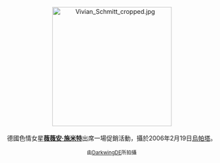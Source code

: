 <center>
[[File:Vivian_Schmitt_cropped.jpg|275px]]
<br><br>
德國色情女星'''[[薇薇安·施米特|薇薇安·施米特]]'''出席一場促銷活動，攝於2006年2月19日[[烏帕塔|烏帕塔]]。
<p>
<small>由[[:de:Benutzer:DarkwingDE|DarkwingDE]]所拍攝</small>
</center>